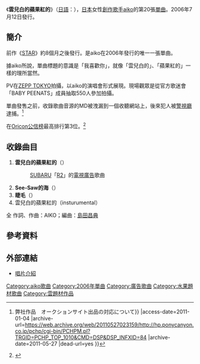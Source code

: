 {{Infobox Single
| Name       = 雲兒白的蘋果紅的<br />{{lang|ja|雲は白リンゴは赤}}
| Artist     = [[aiko|aiko]]
| Album      = [[她_(aiko專輯)|她]]
| Released   = 2006年7月12日
| Format     = 
| Recorded   =
| Genre      = [[J-POP|J-POP]]
| Length     = 18分10秒
| Label      = [[PONY_CANYON|PONY CANYON]]
| Writer     = [[aiko|aiko]]
| Producer   = [[島田昌典|島田昌典]]
| Reviews    = 
| Chart position = * 週間最高排行第3位（[[Oricon公信榜|Oricon]]）
* 2006年度年間排行第109位（[[Oricon公信榜|Oricon]]）
| Certification  = 金（[[日本唱片協會|日本唱片協會]]）
| Last single = [[STAR_(aiko單曲)|STAR]]<br />（2005年）
| This single = '''雲兒白的蘋果紅的'''<br />（2006年）
| Next single = [[幸福_(aiko單曲)|幸福]]<br />（2007年）
}}
《'''雲兒白的蘋果紅的'''》（[[日語|日語]]：{{lang|ja|'''雲は白リンゴは赤'''}}），[[日本|日本]]女性[[創作歌手|創作歌手]][[aiko|aiko]]的第20張[[單曲|單曲]]。2006年7月12日發行。

==簡介==
前作《[[STAR_(aiko單曲)|STAR]]》約8個月之後發行。是aiko在2006年發行的唯一一張單曲。

據aiko所說，單曲標題的意識是「我喜歡你」，就像「雲兒白的」、「蘋果紅的」一樣的理所當然。

PV在[[ZEPP_TOKYO|ZEPP TOKYO]]拍攝，以aiko的演唱會形式展現。現場觀眾是從官方歌迷會「BABY PEENATS」成員抽取550人參加拍攝。

單曲發售之前，收錄歌曲音源的MD被洩漏到一個收聽網站上，後來犯人被[[警視廳|警視廳]]逮捕。<ref>{{Cite web |url=http://hp.ponycanyon.co.jp/pchp/cgi-bin/PCHPM.pl?TRGID=PCHP_TOP_1010&CMD=DSP&DSP_INFXID=84 |title={{lang{{!}}ja{{!}}弊社作品　オークションサイト出品の対応について}} |access-date=2011-01-04 |archive-url=https://web.archive.org/web/20110527023159/http://hp.ponycanyon.co.jp/pchp/cgi-bin/PCHPM.pl?TRGID=PCHP_TOP_1010&CMD=DSP&DSP_INFXID=84 |archive-date=2011-05-27 |dead-url=yes }}</ref>

在[[Oricon公信榜|Oricon公信榜]]最高排行第3位。<ref>[http://www.oricon.co.jp/news/ranking/27996/ {{lang|ja|GLAY2位、aiko3位、スピッツ4位、福耳6位と注目作が目白押し！}}]</ref>

==收錄曲目==
# '''雲兒白的蘋果紅的'''（{{lang|ja|雲は白リンゴは赤}}）
#: [[富士重工業|SUBARU]]「[[SUBARU_R2|R2]]」的[[電視廣告|電視廣告]]歌曲
# '''See-Saw的海'''（{{lang|ja|シーソーの海}}）
# '''睫毛'''（{{lang|ja|まつげ}}）
# 雲兒白的蘋果紅的（insturumental）

全 作詞、作曲：AIKO；編曲：[[島田昌典|島田昌典]]

==參考資料==
{{reflist}}

==外部連結==
*[https://web.archive.org/web/20090225230407/http://hp.ponycanyon.co.jp/pchp/cgi-bin/PCHPM.pl?TRGID=PCHP_SKH_1010&CMD=DSP&DSP_SKHBNG=200600001271&DSP_SKHKETSEQ=001 唱片介紹]

{{Aiko}}

{{DEFAULTSORT:Kumo wa Shiro Ringo wa Aka}}
[[Category:aiko歌曲|Category:aiko歌曲]]
[[Category:2006年單曲|Category:2006年單曲]]
[[Category:廣告歌曲|Category:廣告歌曲]]
[[Category:水果題材歌曲|Category:水果題材歌曲]]
[[Category:雲題材作品|Category:雲題材作品]]